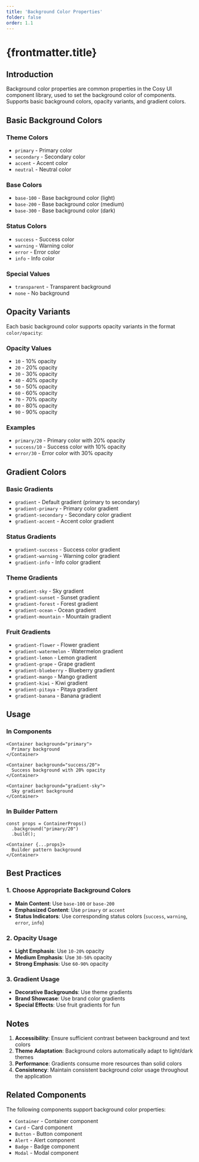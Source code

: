 ```yaml
---
title: 'Background Color Properties'
folder: false
order: 1.1
---
```


# {frontmatter.title}

## Introduction

Background color properties are common properties in the Cosy UI component library, used to set the background color of components. Supports basic background colors, opacity variants, and gradient colors.

## Basic Background Colors

### Theme Colors
- `primary` - Primary color
- `secondary` - Secondary color
- `accent` - Accent color
- `neutral` - Neutral color

### Base Colors
- `base-100` - Base background color (light)
- `base-200` - Base background color (medium)
- `base-300` - Base background color (dark)

### Status Colors
- `success` - Success color
- `warning` - Warning color
- `error` - Error color
- `info` - Info color

### Special Values
- `transparent` - Transparent background
- `none` - No background

## Opacity Variants

Each basic background color supports opacity variants in the format `color/opacity`:

### Opacity Values
- `10` - 10% opacity
- `20` - 20% opacity
- `30` - 30% opacity
- `40` - 40% opacity
- `50` - 50% opacity
- `60` - 60% opacity
- `70` - 70% opacity
- `80` - 80% opacity
- `90` - 90% opacity

### Examples
- `primary/20` - Primary color with 20% opacity
- `success/10` - Success color with 10% opacity
- `error/30` - Error color with 30% opacity

## Gradient Colors

### Basic Gradients
- `gradient` - Default gradient (primary to secondary)
- `gradient-primary` - Primary color gradient
- `gradient-secondary` - Secondary color gradient
- `gradient-accent` - Accent color gradient

### Status Gradients
- `gradient-success` - Success color gradient
- `gradient-warning` - Warning color gradient
- `gradient-info` - Info color gradient

### Theme Gradients
- `gradient-sky` - Sky gradient
- `gradient-sunset` - Sunset gradient
- `gradient-forest` - Forest gradient
- `gradient-ocean` - Ocean gradient
- `gradient-mountain` - Mountain gradient

### Fruit Gradients
- `gradient-flower` - Flower gradient
- `gradient-watermelon` - Watermelon gradient
- `gradient-lemon` - Lemon gradient
- `gradient-grape` - Grape gradient
- `gradient-blueberry` - Blueberry gradient
- `gradient-mango` - Mango gradient
- `gradient-kiwi` - Kiwi gradient
- `gradient-pitaya` - Pitaya gradient
- `gradient-banana` - Banana gradient

## Usage

### In Components
```astro
<Container background="primary">
  Primary background
</Container>

<Container background="success/20">
  Success background with 20% opacity
</Container>

<Container background="gradient-sky">
  Sky gradient background
</Container>
```

### In Builder Pattern
```astro
const props = ContainerProps()
  .background("primary/20")
  .build();

<Container {...props}>
  Builder pattern background
</Container>
```

## Best Practices

### 1. Choose Appropriate Background Colors
- **Main Content**: Use `base-100` or `base-200`
- **Emphasized Content**: Use `primary` or `accent`
- **Status Indicators**: Use corresponding status colors (`success`, `warning`, `error`, `info`)

### 2. Opacity Usage
- **Light Emphasis**: Use `10-20%` opacity
- **Medium Emphasis**: Use `30-50%` opacity
- **Strong Emphasis**: Use `60-90%` opacity

### 3. Gradient Usage
- **Decorative Backgrounds**: Use theme gradients
- **Brand Showcase**: Use brand color gradients
- **Special Effects**: Use fruit gradients for fun

## Notes

1. **Accessibility**: Ensure sufficient contrast between background and text colors
2. **Theme Adaptation**: Background colors automatically adapt to light/dark themes
3. **Performance**: Gradients consume more resources than solid colors
4. **Consistency**: Maintain consistent background color usage throughout the application

## Related Components

The following components support background color properties:
- `Container` - Container component
- `Card` - Card component
- `Button` - Button component
- `Alert` - Alert component
- `Badge` - Badge component
- `Modal` - Modal component
